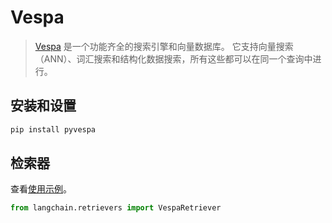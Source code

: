 # Vespa

>[Vespa](https://vespa.ai/) 是一个功能齐全的搜索引擎和向量数据库。
> 它支持向量搜索（ANN）、词汇搜索和结构化数据搜索，所有这些都可以在同一个查询中进行。
 
## 安装和设置


```bash
pip install pyvespa
```



## 检索器

查看[使用示例](/docs/integrations/retrievers/vespa)。

```python
from langchain.retrievers import VespaRetriever
```
